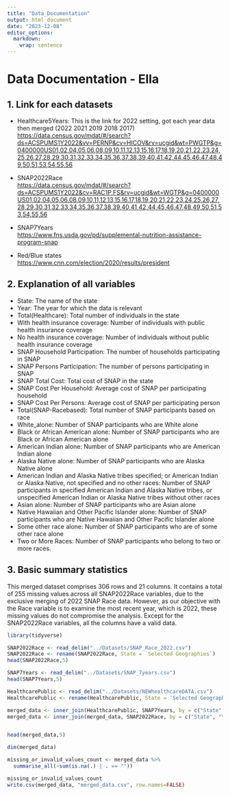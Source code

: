```yaml
---
title: "Data_Documentation"
output: html_document
date: "2023-12-08"
editor_options: 
  markdown: 
    wrap: sentence
---
```


# Data Documentation - Ella

## 1. Link for each datasets

-   Healthcare5Years: This is the link for 2022 setting, got each year data then merged (2022 2021 2019 2018 2017)\
    <https://data.census.gov/mdat/#/search?ds=ACSPUMS1Y2022&vv=PERNP&cv=HICOV&rv=ucgid&wt=PWGTP&g=0400000US01,02,04,05,06,08,09,10,11,12,13,15,16,17,18,19,20,21,22,23,24,25,26,27,28,29,30,31,32,33,34,35,36,37,38,39,40,41,42,44,45,46,47,48,49,50,51,53,54,55,56>

-   SNAP2022Race\
    <https://data.census.gov/mdat/#/search?ds=ACSPUMS1Y2022&cv=RAC1P,FS&rv=ucgid&wt=WGTP&g=0400000US01,02,04,05,06,08,09,10,11,12,13,15,16,17,18,19,20,21,22,23,24,25,26,27,28,29,30,31,32,33,34,35,36,37,38,39,40,41,42,44,45,46,47,48,49,50,51,53,54,55,56>

-   SNAP7Years\
    <https://www.fns.usda.gov/pd/supplemental-nutrition-assistance-program-snap>

-   Red/Blue states\
    <https://www.cnn.com/election/2020/results/president>

## 2. Explanation of all variables

-   State: The name of the state
-   Year: The year for which the data is relevant
-   Total(Healthcare): Total number of individuals in the state
-   With health insurance coverage: Number of individuals with public health insurance coverage
-   No health insurance coverage: Number of individuals without public health insurance coverage
-   SNAP Household Participation: The number of households participating in SNAP
-   SNAP Persons Participation: The number of persons participating in SNAP
-   SNAP Total Cost: Total cost of SNAP in the state
-   SNAP Cost Per Household: Average cost of SNAP per participating household
-   SNAP Cost Per Persons: Average cost of SNAP per participating person
-   Total(SNAP-Racebased): Total number of SNAP participants based on race
-   White_alone: Number of SNAP participants who are White alone
-   Black or African American alone: Number of SNAP participants who are Black or African American alone
-   American Indian alone: Number of SNAP participants who are American Indian alone
-   Alaska Native alone: Number of SNAP participants who are Alaska Native alone
-   American Indian and Alaska Native tribes specified; or American Indian or Alaska Native, not specified and no other races: Number of SNAP participants in specified American Indian and Alaska Native tribes, or unspecified American Indian or Alaska Native tribes without other races
-   Asian alone: Number of SNAP participants who are Asian alone
-   Native Hawaiian and Other Pacific Islander alone: Number of SNAP participants who are Native Hawaiian and Other Pacific Islander alone
-   Some other race alone: Number of SNAP participants who are of some other race alone
-   Two or More Races: Number of SNAP participants who belong to two or more races.

## 3. Basic summary statistics

This merged dataset comprises 306 rows and 21 columns.
It contains a total of 255 missing values across all SNAP2022Race variables, due to the exclusive merging of 2022 SNAP Race data.
However, as our objective with the Race variable is to examine the most recent year, which is 2022, these missing values do not compromise the analysis.
Except for the SNAP2022Race variables, all the columns have a valid data.\

```r
library(tidyverse)

SNAP2022Race <- read_delim("../Datasets/SNAP_Race_2022.csv")
SNAP2022Race <- rename(SNAP2022Race, State = `Selected Geographies`)
head(SNAP2022Race,5)

SNAP7Years <- read_delim("../Datasets/SNAP_7years.csv")
head(SNAP7Years,5)

HealthcarePublic <- read_delim("../Datasets/NEWhealthcareDATA.csv")
HealthcarePublic <- rename(HealthcarePublic, State = 'Selected Geographies')

merged_data <- inner_join(HealthcarePublic, SNAP7Years, by = c("State", "Year"))
merged_data <- inner_join(merged_data, SNAP2022Race, by = c("State", "Year"))


head(merged_data,5)

dim(merged_data)

missing_or_invalid_values_count <- merged_data %>%
  summarise_all(~sum(is.na(.) | . == ""))

missing_or_invalid_values_count
write.csv(merged_data, "merged_data.csv", row.names=FALSE)
```

